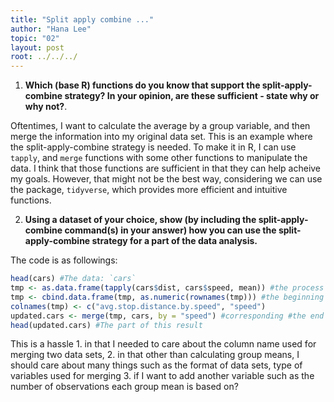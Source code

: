```yaml
---
title: "Split apply combine ..."
author: "Hana Lee"
topic: "02"
layout: post
root: ../../../
---
```


1. **Which (base R) functions do you know that support the split-apply-combine strategy? In your opinion, are these sufficient - state why or why not?**. 

Oftentimes, I want to calculate the average by a group variable, and then merge the information into my original data set. This is an example where the split-apply-combine strategy is needed. To make it in R, I can use `tapply`, and `merge` functions with some other functions to manipulate the data. I think that those functions are sufficient in that they can help acheive my goals. However, that might not be the best way, considering we can use the package, `tidyverse`, which provides more efficient and intuitive functions.

2. **Using a dataset of your choice, show (by including the split-apply-combine command(s) in your answer) how you can use the split-apply-combine strategy for a part of the data analysis.**

The code is as followings:

```r
head(cars) #The data: `cars`
tmp <- as.data.frame(tapply(cars$dist, cars$speed, mean)) #the process corresponding to "split and apply"
tmp <- cbind.data.frame(tmp, as.numeric(rownames(tmp))) #the beginning of "combine"
colnames(tmp) <- c("avg.stop.distance.by.speed", "speed")
updated.cars <- merge(tmp, cars, by = "speed") #corresponding #the end of "combine"
head(updated.cars) #The part of this result
```

This is a hassle 
1. in that I needed to care about the column name used for merging two data sets,
2. in that other than calculating group means, I should care about many things such as the format of data sets, type of variables used for merging
3. if I want to add another variable such as the number of observations each group mean is based on?
